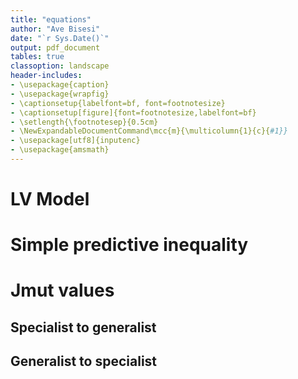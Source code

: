 ```yaml
---
title: "equations"
author: "Ave Bisesi"
date: "`r Sys.Date()`"
output: pdf_document
tables: true
classoption: landscape
header-includes:
- \usepackage{caption}
- \usepackage{wrapfig}
- \captionsetup{labelfont=bf, font=footnotesize}
- \captionsetup[figure]{font=footnotesize,labelfont=bf}
- \setlength{\footnotesep}{0.5cm}
- \NewExpandableDocumentCommand\mcc{m}{\multicolumn{1}{c}{#1}}
- \usepackage[utf8]{inputenc}
- \usepackage{amsmath}
---
```


# LV Model
\begin{eqnarray} 
    \frac{dE}{dt} & = & \mu_e \times E \times \frac{\alpha_{e,s} \times S}{(\alpha_{e,s} \times S) + \kappa_e} \times (R - E - (\beta_{e,s} \times S)) - (\zeta_{e,2} \times gen \times E) - (\delta_e \times E) \\
    \frac{dS}{dt} & = & \mu_s  \times S \times \frac{\alpha_{s,e} \times E}{(\alpha_{s,e} \times E) + \kappa_s} \times (R - S - (\beta_{s,e} \times E)) - (\zeta_{s,1} \times sp \times S) - (\zeta_{s,2} \times gen \times S) - (\delta_s \times S) \\
    \frac{dgen}{dt} & = & (\gamma_{s,2} \times \zeta_{s,2} \times gen \times S ) + (\gamma_{e,2} \times \zeta_{e,2} \times gen \times E) - (\delta_g \times gen) \\
    \frac{dsp}{dt} & = & (\gamma_{s,1} \times \zeta_{s,1} \times sp \times S ) - (\delta_p \times sp)
	\end{eqnarray}
	
# Simple predictive inequality
\begin{eqnarray} 
   S^{*}_{gen} & = & \frac{\delta - \gamma_{g}\zeta_{g} E}{\gamma_{g} \zeta_{g}}  \\
   S^{*}_{sp} & = & \frac{\delta}{\gamma_{p}\zeta_{p}} \\
   S^{*}_{sp} & < & S^{*}_{gen} \\
    \frac{\delta}{\gamma_{p} \zeta_{p}} & < & \frac{\delta - \gamma_{g}\zeta_{g} E}{\gamma_{g} \zeta_{g}} \\
    \frac{\gamma_{g}\zeta_{g}}{\gamma_{p}\zeta_{p}} & < & 1 - \frac{\gamma_{g}\zeta_{g} E}{\delta}
\end{eqnarray}

# Jmut values 
## Specialist to generalist
\begin{eqnarray} 
  Jmut_{coop} & = & I_{gen}^{E} R + \delta(-1 + \frac{I_{gen}^{S}}{I_{sp}^{S}} - \frac{I_{gen}^{E}}{\mu_e + \kappa_e \mu_e}) \\
  Jmut_{comp} & = & I_{gen}^{E} R + \frac{(\beta_{e,s} \mu_e I_{gen}^{E} - \mu_e I_{gen}^{S} + (\mu_e + I_{gen}^{E}) I_{sp}^{S}) \delta}{\mu_e I_{sp}^{S}}
\end{eqnarray}

## Generalist to specialist
\begin{eqnarray} 
  Jmut_{coop} & = & - \delta + \frac{\gamma_{s,1} \zeta_{s,1} ((1 + \kappa_s) mu_s R \gamma_{e,2} {\zeta_{e,2}}^2 - (1 + \kappa_e)\mu_e \zeta{s,2} (R \gamma_{e,2} \zeta_{e,2} - \delta) + \gamma_{e,2}  \zeta_{e,2}(-\zeta{e,2} + \zeta_{s,2})\delta}{(1 + \kappa_s) \mu_s \gamma_{e,2} {\zeta_{e,2}}^2 + (1 + \kappa_e) \mu_e \gamma_{s,2} {\zeta_{s,2}}^2}  \\
  Jmut_{comp} & = & - \delta + \frac{\gamma_{s,1} \zeta_{s,1} (\gamma_{e,2} \zeta_{e,2}(- \zeta_{e,2} + \zeta_{s,2} )\delta + \mu_e \zeta_{s,2}(-R \gamma_{e,2} \zeta_{e,2} - \delta) + \gamma_{e,2} \zeta_{e,2}(- \zeta_{e,2} + \zeta_{s,2})\delta)}{\mu_e \zeta_{s,2} (- \beta_{e,s} \gamma_{e,2} \zeta_{e,2} + \gamma_{s,2} \zeta_{s,2}) + \mu_s \zeta_{e,2}(\gamma_{e,2} \zeta_{e,2} - \beta_{s,e} \gamma_{s,2} \zeta_{s,2})} 
\end{eqnarray}
  
